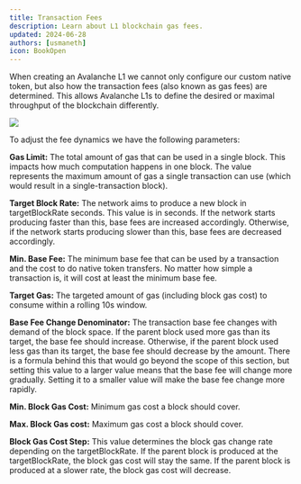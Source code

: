 ```yaml
---
title: Transaction Fees
description: Learn about L1 blockchain gas fees.
updated: 2024-06-28
authors: [usmaneth]
icon: BookOpen
---
```


When creating an Avalanche L1 we cannot only configure our custom native token, but also how the transaction fees (also known as gas fees) are determined. This allows Avalanche L1s to define the desired or maximal throughput of the blockchain differently.

![](/course-images/multi-chain-architecture/subnet-fee-comparison.png)

To adjust the fee dynamics we have the following parameters:

**Gas Limit:** The total amount of gas that can be used in a single block. This impacts how much computation happens in one block. The value represents the maximum amount of gas a single transaction can use (which would result in a single-transaction block).

**Target Block Rate:** The network aims to produce a new block in targetBlockRate seconds. This value is in seconds. If the network starts producing faster than this, base fees are increased accordingly. Otherwise, if the network starts producing slower than this, base fees are decreased accordingly.

**Min. Base Fee:** The minimum base fee that can be used by a transaction and the cost to do native token transfers. No matter how simple a transaction is, it will cost at least the minimum base fee.

**Target Gas:** The targeted amount of gas (including block gas cost) to consume within a rolling 10s window.

**Base Fee Change Denominator:** The transaction base fee changes with demand of the block space. If the parent block used more gas than its target, the base fee should increase. Otherwise, if the parent block used less gas than its target, the base fee should decrease by the amount. There is a formula behind this that would go beyond the scope of this section, but setting this value to a larger value means that the base fee will change more gradually. Setting it to a smaller value will make the base fee change more rapidly.

**Min. Block Gas Cost:** Minimum gas cost a block should cover.

**Max. Block Gas cost:** Maximum gas cost a block should cover.

**Block Gas Cost Step:** This value determines the block gas change rate depending on the targetBlockRate. If the parent block is produced at the targetBlockRate, the block gas cost will stay the same. If the parent block is produced at a slower rate, the block gas cost will decrease.
